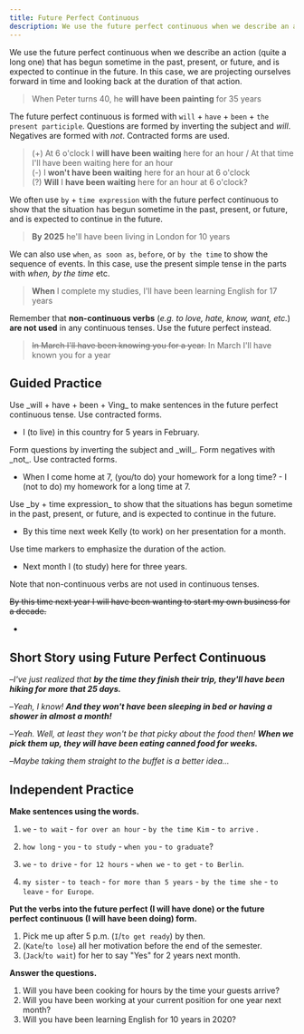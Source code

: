 ```yaml
---
title: Future Perfect Continuous
description: We use the future perfect continuous when we describe an action (quite a long one) that has begun sometime in the past, present, or future, and is expected to continue in the future.
---
```


We use the future perfect continuous when we describe an action (quite a long one) that has begun sometime in the past, present, or future, and is expected to continue in the future. In this case, we are projecting ourselves forward in time and looking back at the duration of that action.

> When Peter turns 40, he **will have been painting** for 35 years

The future perfect continuous is formed with `will` + `have` + `been` + `the present participle`. Questions are formed by inverting the subject and _will_. Negatives are formed with _not_. Contracted forms are used.

> (+) At 6 o'clock I **will have been waiting** here for an hour / At that time I'll have been waiting here for an hour  
> (-) I **won't have been waiting** here for an hour at 6 o'clock  
> (?) **Will** I **have been waiting** here for an hour at 6 o'clock?

We often use `by` + `time expression` with the future perfect continuous to show that the situation has begun sometime in the past, present, or future, and is expected to continue in the future.

> **By 2025** he'll have been living in London for 10 years

We can also use `when`, `as soon as`, `before`, or `by the time` to show the sequence of events. In this case, use the present simple tense in the parts with _when, by the time_ etc.

> **When** I complete my studies, I'll have been learning English for 17 years

Remember that **non-continuous verbs** (_e.g. to love, hate, know, want, etc._) **are not used** in any continuous tenses. Use the future perfect instead.

> ~~In March I'll have been knowing you for a year.~~ In March I'll have known you for a year

## Guided Practice

<Callout type="success">
  Use _will + have + been + Ving_ to make sentences in the future perfect continuous
  tense. Use contracted forms.
</Callout>

- I (to live) in this country for 5 years in February. <Tooltip content="I'll have been living in this country for 5 years in February" />

<Callout type="success">
  Form questions by inverting the subject and _will_. Form negatives with _not_. Use
  contracted forms.
</Callout>

- When I come home at 7, (you/to do) your homework for a long time? - I (not to do) my homework for a long time at 7. <Tooltip content="When I come home at 7, will you have been doing your homework for a long time? - I won't have been doing my homework for a long time at 7." />

<Callout type="success">
  Use _by + time expression_ to show that the situations has begun sometime in the past,
  present, or future, and is expected to continue in the future.
</Callout>

- By this time next week Kelly (to work) on her presentation for a month. <Tooltip content="By this time next week Kelly will have been working on her presentation for a month" />

<Callout type="success">Use time markers to emphasize the duration of the action.</Callout>

- Next month I (to study) here for three years. <Tooltip content="Next month I'll have been studying here for three years" />

<Callout type="success">Note that non-continuous verbs are not used in continuous tenses.</Callout>

~~By this time next year I will have been wanting to start my own business for a decade.~~

- <Blank />
  <Blank />
  <Tooltip content="By this time next year I will have wanted to start my own business for a decade" />

## Short Story using Future Perfect Continuous

–_I've just realized that **by the time they finish their trip, they'll have been hiking for more that 25 days.**_

–_Yeah, I know! **And they won't have been sleeping in bed or having a shower in almost a month!**_

–_Yeah. Well, at least they won't be that picky about the food then! **When we pick them up, they will have been eating canned food for weeks.**_

–_Maybe taking them straight to the buffet is a better idea..._

## Independent Practice

**Make sentences using the words.**

1. `we` - `to wait` - `for over an hour` - `by the time Kim` - `to arrive` . <Tooltip content="We'll have been waiting for over an hour by the time Kim arrives" />

2. `how long` - `you` - `to study` - `when you` - `to graduate`? <Tooltip content="How long will you have been studying when you graduate?" />

3. `we` - `to drive` - `for 12 hours` - `when we` - `to get` - `to Berlin`. <Tooltip content="We'll have been driving for 12 hours when we get to Berlin" />

4. `my sister` - `to teach` - `for more than 5 years` - `by the time she` - `to leave` - `for Europe`. <Tooltip content="My sister will have been teaching for more than 5 years by the time she leaves for Europe" />

**Put the verbs into the future perfect (I will have done) or the future perfect continuous (I will have been doing) form.**

1. Pick me up after 5 p.m. (`I`/`to get ready`) <Blank /> by then. <Tooltip content="I'll have got ready" />
2. (`Kate`/`to lose`) <Blank /> all her motivation before the end of the semester. <Tooltip content="Kate will have lost" />
3. (`Jack`/`to wait`) <Blank /> for her to say "Yes" for 2 years next month. <Tooltip content="Jack will have been waiting" />

**Answer the questions.**

1. Will you have been cooking for hours by the time your guests arrive? <Tooltip content="Yes, I'll have been cooking for hours by the time my guests arrive" />
2. Will you have been working at your current position for one year next month? <Tooltip content="No, I won't have been working at my current position for one year next month" />
3. Will you have been learning English for 10 years in 2020? <Tooltip content="No, I'll have been learning English for 20 years in 2020" />
